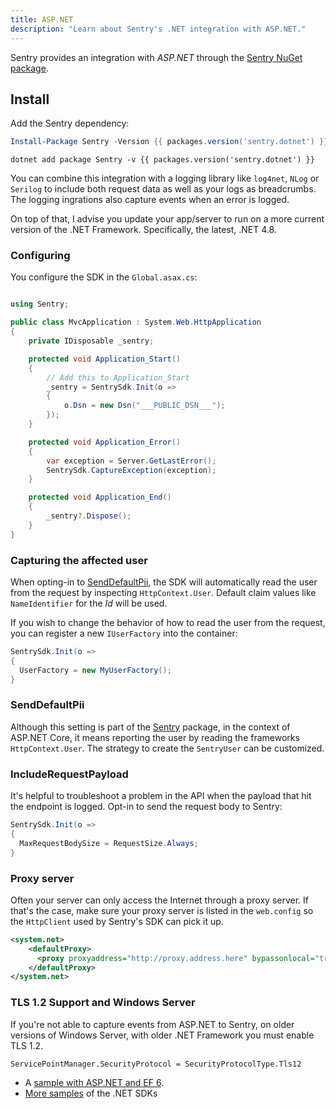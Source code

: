 ```yaml
---
title: ASP.NET
description: "Learn about Sentry's .NET integration with ASP.NET."
---
```


Sentry provides an integration with _ASP.NET_ through the [Sentry NuGet package](https://www.nuget.org/packages/Sentry).

## Install

Add the Sentry dependency:

```powershell {tabTitle:Package Manager}
Install-Package Sentry -Version {{ packages.version('sentry.dotnet') }}
```

```shell {tabTitle:.NET Core CLI}
dotnet add package Sentry -v {{ packages.version('sentry.dotnet') }}
```

You can combine this integration with a logging library like `log4net`, `NLog` or `Serilog` to include both request data
as well as your logs as breadcrumbs. The logging ingrations also capture events when an error is logged.

On top of that, I advise you update your app/server to run on a more current version of the .NET Framework. Specifically, the latest, .NET 4.8.

### Configuring

You configure the SDK in the `Global.asax.cs`:

```csharp

using Sentry;

public class MvcApplication : System.Web.HttpApplication
{
    private IDisposable _sentry;

    protected void Application_Start()
    {
        // Add this to Application_Start
        _sentry = SentrySdk.Init(o =>
        {
            o.Dsn = new Dsn("___PUBLIC_DSN___");
        });
    }

    protected void Application_Error()
    {
        var exception = Server.GetLastError();
        SentrySdk.CaptureException(exception);
    }

    protected void Application_End()
    {
        _sentry?.Dispose();
    }
}

```

### Capturing the affected user

When opting-in to [SendDefaultPii](#senddefaultpii), the SDK will automatically read the user from the request by inspecting `HttpContext.User`. Default claim values like `NameIdentifier` for the _Id_ will be used.

If you wish to change the behavior of how to read the user from the request, you can register a new `IUserFactory` into the container:

```csharp
SentrySdk.Init(o =>
{
  UserFactory = new MyUserFactory();
}
```

### SendDefaultPii

Although this setting is part of the [Sentry](/platforms/dotnet/) package, in the context of ASP.NET Core, it means reporting the user by reading the frameworks `HttpContext.User`. The strategy to create the `SentryUser` can be customized.

### IncludeRequestPayload

It's helpful to troubleshoot a problem in the API when the payload that hit the endpoint is logged.
Opt-in to send the request body to Sentry:

```csharp
SentrySdk.Init(o =>
{
  MaxRequestBodySize = RequestSize.Always;
}
```

### Proxy server

Often your server can only access the Internet through a proxy server.
If that's the case, make sure your proxy server is listed in the `web.config` so the `HttpClient`
used by Sentry's SDK can pick it up.

```xml
<system.net>
    <defaultProxy>
      <proxy proxyaddress="http://proxy.address.here" bypassonlocal="true" />
    </defaultProxy>
</system.net>
```

### TLS 1.2 Support and Windows Server

If you're not able to capture events from ASP.NET to Sentry,
on older versions of Windows Server, with older .NET Framework you must enable TLS 1.2.

```
ServicePointManager.SecurityProtocol = SecurityProtocolType.Tls12
```

- A [sample with ASP.NET and EF 6](https://github.com/getsentry/sentry-dotnet-samples/tree/master/AspNetMvc5Ef6).
- [More samples](https://github.com/getsentry/sentry-dotnet-samples) of the .NET SDKs
